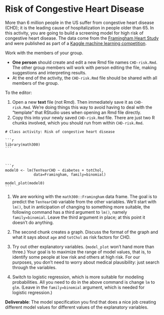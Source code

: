 # Risk of Congestive Heart Disease


More than 6 million people in the US suffer from congestive heart disease (CHD); it is the leading cause of hospitalization in people older than 65.  In this activity,
you are going to build a screening model for high risk of congestive heart disease. The data come from the [Framingham Heart Study](https://www.nhlbi.nih.gov/science/framingham-heart-study-fhs) and were published as part of a [Kaggle machine learning competition](https://www.kaggle.com/datasets/dileep070/heart-disease-prediction-using-logistic-regression).

Work with the members of your group.

- **One person** should create and edit a new Rmd file names `CHD-risk.Rmd`. The other group members will work with person editing the file, making suggestions and interpreting results.
- At the end of the activity, the `CHD-risk.Rmd` file should be shared with all members of the group.

To the editor: 

1. Open a new **text** file (not Rmd). Then immediately save it as `CHD-risk.Rmd`. We're doing things this way to avoid having to deal with the "template" that RStudio uses when opening an Rmd file directly.
2. Copy this into your newly saved `CHD-risk.Rmd` file. There are just two R chunks involved, which you should run from within `CHD-risk.Rmd`.

````verbatim
# Class activity: Risk of congestive heart disease

```r
library(math300)
```



```r
model0 <- lm(TenYearCHD ~ diabetes + totChol, 
             data=Framingham, family=binomial)

model_plot(model0)
```

````

1. We are working with the `math300::Framingham` data frame. The goal 
is to predict the `TenYearCHD` variable from the other variables. 
We'll start with `lm()`, but in anticipation of changing to 
something more suitable, the following command has a 
third argument to `lm()`, namely `family=binomial`.  Leave the third 
argument in place; at this point it doesn't do anything.

2. The second chunk creates a graph. 
Discuss the format of the graph and what it says about `age` 
and `totChol` as risk factors for CHD.

3. Try out other explanatory variables. (`model_plot` won't hand more than three.) Your goal is to maximize the range of model values, that is, to identify some people at low risk and others at high risk. For our purposes, you don't need to worry about medical plausibility: just search through the variables.

4. Switch to logistic regression, which is more suitable for modeling probabilities. All you need to do in the above command is change `lm` to `glm`. (Leave in the `family=binomial` argument, which is needed for logistic regression.)

**Deliverable**: The model specification you find that does a nice job creating different model values for different values of the explanatory variables.

